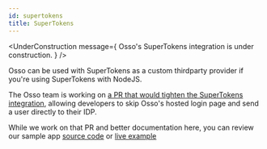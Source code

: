 ```yaml
---
id: supertokens
title: SuperTokens
---
```



<UnderConstruction 
  message={
    <span>
      Osso's SuperTokens integration is under construction. 
    </span>
  } 
/>

Osso can be used with SuperTokens as a custom thirdparty provider if you're using SuperTokens with NodeJS.

The Osso team is working on [a PR that would tighten the SuperTokens integration](https://github.com/supertokens/supertokens-node/issues/94), allowing developers to skip Osso's hosted login page and send a user directly to their IDP.

While we work on that PR and better documentation here, you can review our sample app [source code](https://github.com/enterprise-oss/osso-supertokens-node-example) or [live example](https://supertokens-demo.ossoapp.com)

